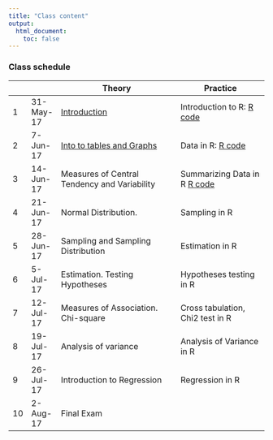 ```yaml
---
title: "Class content"
output:
  html_document:
    toc: false
---
```


### Class schedule

|   |           | Theory                                       | Practice                         |
|----|-----------|----------------------------------------------|----------------------------------|
| 1  | 31-May-17 | [Introduction](lectures/lecture01.pdf)      | Introduction to R: [R code](rcode/lesson00.R)  |
| 2  | 7-Jun-17  | [Into to tables and Graphs](lectures/lecture02.pdf)  | Data in R: [R code](rcode/lesson01.R)                       |
| 3  | 14-Jun-17 | Measures of Central Tendency and Variability | Summarizing Data in R  [R code](rcode/lesson02.R)              |
| 4  | 21-Jun-17 | Normal Distribution.                         | Sampling in R                    |
| 5  | 28-Jun-17 | Sampling and Sampling Distribution           | Estimation in R                  |
| 6  | 5-Jul-17  | Estimation. Testing Hypotheses               | Hypotheses testing in R          |
| 7  | 12-Jul-17 | Measures of Association. Chi-square          | Cross tabulation, Chi2 test in R |
| 8  | 19-Jul-17 | Analysis of variance                         | Analysis of Variance in R        |
| 9  | 26-Jul-17 | Introduction to Regression                   | Regression in R                  |
| 10 | 2-Aug-17  | Final Exam                                   |                                  |

